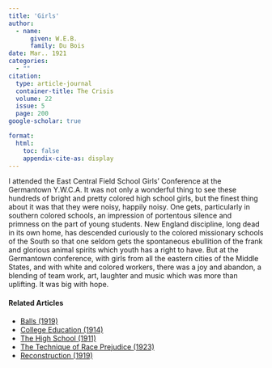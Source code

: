 ```yaml
---
title: 'Girls'
author:
  - name:
      given: W.E.B.
      family: Du Bois
date: Mar.. 1921
categories: 
  - ""
citation: 
  type: article-journal
  container-title: The Crisis
  volume: 22
  issue: 5
  page: 200
google-scholar: true

format:
  html:
    toc: false
    appendix-cite-as: display
---
```


I attended the East Central Field School Girls' Conference at the Germantown Y.W.C.A. It was not only a wonderful thing to see these hundreds of bright and pretty colored high school girls, but the finest thing about it was that they were noisy, happily noisy. One gets, particularly in southern colored schools, an impression of portentous silence and primness on the part of young students. New England discipline, long dead in its own home, has descended curiously to the colored missionary schools of the South so that one seldom gets the spontaneous ebullition of the frank and glorious animal spirits which youth has a right to have. But at the Germantown conference, with girls from all the eastern cities of the Middle States, and with white and colored workers, there was a joy and abandon, a blending of team work, art, laughter and music which was more than uplifting. It was big with hope.

<!-- Similar articles start here -->
<div  class="clear-wrap"></div>

#### Related Articles

* [Balls (1919)](/Volumes/18/06/balls.html)
* [College Education (1914)](/Volumes/08/03/college_education.html)
* [The High School (1911)](/Volumes/02/03/high_school.html)
* [The Technique of Race Prejudice (1923)](/Volumes/26/04/technique.html)
* [Reconstruction (1919)](/Volumes/18/03/reconstruction.html)

<!-- Similar articles end here -->